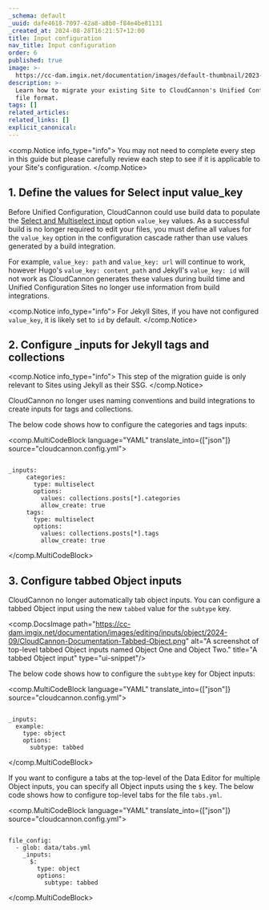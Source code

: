 ```yaml
---
_schema: default
_uuid: dafe4618-7097-42a8-a8b0-f84e4be81131
_created_at: 2024-08-28T16:21:57+12:00
title: Input configuration
nav_title: Input configuration
order: 6
published: true
image: >-
  https://cc-dam.imgix.net/documentation/images/default-thumbnail/2023-Q4/CloudCannon-Documentation-Thumbnail.png
description: >-
  Learn how to migrate your existing Site to CloudCannon's Unified Configuration
  file format.
tags: []
related_articles:
related_links: []
explicit_canonical:
---
```

<comp.Notice info_type="info">
  You may not need to complete every step in this guide but please carefully review each step to see if it is applicable to your Site's configuration.
</comp.Notice>

## 1\. Define the values for Select input value\_key

Before Unified Configuration, CloudCannon could use build data to populate the <a href="/documentation/articles/select-and-multiselect-inputs/#options" target="_blank" rel="noopener">Select and Multiselect input</a> option `value_key` values. As a successful build is no longer required to edit your files, you must define all values for the `value_key` option in the configuration cascade rather than use values generated by a build integration.

For example, `value_key: path` and `value_key: url` will continue to work, however Hugo's `value_key: content_path` and Jekyll's `value_key: id` will not work as CloudCannon generates these values during build time and Unified Configuration Sites no longer use information from build integrations.

<comp.Notice info_type="info">
  For Jekyll Sites, if you have not configured `value_key`, it is likely set to `id` by default.
</comp.Notice>

## 2\. Configure \_inputs for Jekyll tags and collections

<comp.Notice info_type="info">
  This step of the migration guide is only relevant to Sites using Jekyll as their SSG.
</comp.Notice>

CloudCannon no longer uses naming conventions and build integrations to create inputs for tags and collections.

The below code shows how to configure the categories and tags inputs:

<comp.MultiCodeBlock language="YAML" translate_into={["json"]} source="cloudcannon.config.yml">
``````````

_inputs:
     categories:
       type: multiselect
       options:
         values: collections.posts[*].categories
         allow_create: true
     tags:
       type: multiselect
       options:
         values: collections.posts[*].tags
         allow_create: true

``````````
</comp.MultiCodeBlock>

## 3\. Configure tabbed Object inputs

CloudCannon no longer automatically tab object inputs. You can configure a tabbed Object input using the new `tabbed` value for the `subtype` key.

<comp.DocsImage path="https://cc-dam.imgix.net/documentation/images/editing/inputs/object/2024-09/CloudCannon-Documentation-Tabbed-Object.png" alt="A screenshot of top-level tabbed Object inputs named Object One and Object Two." title="A tabbed Object input" type="ui-snippet"/>

The below code shows how to configure the `subtype` key for Object inputs:

<comp.MultiCodeBlock language="YAML" translate_into={["json"]} source="cloudcannon.config.yml">
``````````

_inputs:
  example:
    type: object
    options:
      subtype: tabbed

``````````
</comp.MultiCodeBlock>

If you want to configure a tabs at the top-level of the Data Editor for multiple Object inputs, you can specify all Object inputs using the `$` key. The below code shows how to configure top-level tabs for the file `tabs.yml`.

<comp.MultiCodeBlock language="YAML" translate_into={["json"]} source="cloudcannon.config.yml">
``````````

file_config:
  - glob: data/tabs.yml
    _inputs:
      $:
        type: object
        options:
          subtype: tabbed

``````````
</comp.MultiCodeBlock>